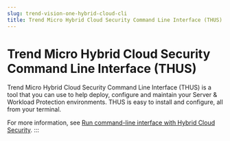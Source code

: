 ```yaml
---
slug: trend-vision-one-hybrid-cloud-cli
title: Trend Micro Hybrid Cloud Security Command Line Interface (THUS)
---
```

# Trend Micro Hybrid Cloud Security Command Line Interface (THUS)

Trend Micro Hybrid Cloud Security Command Line Interface (THUS) is a tool that you can use to help deploy, configure and maintain your Server & Workload Protection environments. THUS is easy to install and configure, all from your terminal.

For more information, see [Run command-line interface with Hybrid Cloud Security](https://www.trendmicro.com/explore/amea_knowledge_hub/00563-hcs-en-blg).
:::
